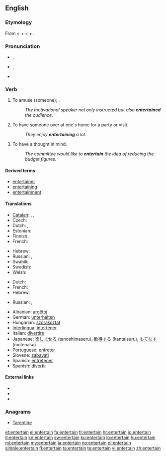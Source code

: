 ==English==

===Etymology===
From {{etyl|fro}} {{term|entretenir|lang=fro}} < {{term|entre||among|lang=fro}} + {{term|tenir||to hold|lang=fro}} < {{etyl|la}} {{term|inter|lang=la}} + {{term|teneo|teneō|hold, keep|lang=la}}.

===Pronunciation===
* {{a|RP}} {{IPA|/ˌɛntəˈteɪn/}}, {{SAMPA|/%Ent@"teIn/}}
* {{a|GenAm}} {{IPA|/ˌɛntɚˈteɪn/}}, {{SAMPA|/%Ent@`"teIn/}}
* {{audio|En-us-entertain.ogg|Audio (US)}}
*: {{rhymes|eɪn}}

===Verb===
{{en-verb}}

# {{transitive}} To amuse (someone); {{non-gloss definition|said especially of a professional [[entertainer]]}}.
#: ''The motivational speaker not only instructed but also '''entertained''' the audience.''
# {{transitive|and|intransitive}} To have someone over at one's home for a party or visit.
#: ''They enjoy '''entertaining''' a lot.''
# {{transitive}} To have a thought in mind.
#: ''The committee would like to '''entertain''' the idea  of reducing the budget figures.''

====Derived terms====
* [[entertainer]]
* [[entertaining]]
* [[entertainment]]

====Translations====
{{trans-top|to amuse}}
* [[Catalan]]: {{t|ca|entretenir}}, {{t|ca|divertir}}, {{t|ca|distreure}}
* Czech: {{t-|cs|bavit}}
* Dutch: {{t+|nl|vermaken}},  {{t+|nl|amuseren}}
* Estonian: {{t|et|lõbustama}}
* Finnish: {{t-|fi|viihdyttää}}
* French: {{t+|fr|divertir}}
{{trans-mid}}
* Hebrew: {{t|he|בידר|tr=bidér}}
* Russian: {{t|ru|развлекать|sc=Cyrl|tr=razvlekát'}} {{impf}}, {{t|ru|развлечь|sc=Cyrl|tr=razvléč}} {{pf.}}
* Swahili: {{t+|sw|tumbuiza|xs=Swahili}}
* Swedish: {{t|sv|underhålla}}
* Welsh: {{t|cy|diddori|xs=Welsh}}
{{trans-bottom}}

{{trans-top|to have over at one's home}}
* Dutch: {{t+|nl|ontvangen}}
* French: {{t+|fr|recevoir}}
* Hebrew: {{t+|he|ארח|tr=eréakh}}
{{trans-mid}}
* Russian: {{t|ru|развлекаться|sc=Cyrl|tr=razvlekát'sjz}} {{impf}}, {{t|ru|развлечься|sc=Cyrl|tr=razvléčsjz}} {{pf.}}
{{trans-bottom}}

{{checktrans-top}}
* Albanian: [[argëtoj]]
* German: [[unterhalten]]
* Hungarian: [[szórakoztat]]
* [[Interlingua]]: [[intertener]]
* Italian: [[divertire]]
* Japanese: [[楽しませる]] (tanoshimaseru), [[歓待する]] (kantaisuru), [[もてなす]] (motenasu)
* Portuguese: [[entreter]]
* Slovene: [[zabavati]]
* Spanish: [[entretener]]
* Spanish: [[divertir]]
{{trans-bottom}}

====External links====
* {{R:Webster 1913}}
* {{R:Century 1911}}
* {{R:OneLook}}

===Anagrams===
* [[Tarentine#English|Tarentine]]

[[et:entertain]]
[[el:entertain]]
[[fa:entertain]]
[[fr:entertain]]
[[hr:entertain]]
[[io:entertain]]
[[it:entertain]]
[[kn:entertain]]
[[sw:entertain]]
[[ku:entertain]]
[[lo:entertain]]
[[hu:entertain]]
[[ml:entertain]]
[[my:entertain]]
[[ja:entertain]]
[[no:entertain]]
[[pl:entertain]]
[[simple:entertain]]
[[fi:entertain]]
[[ta:entertain]]
[[te:entertain]]
[[vi:entertain]]
[[zh:entertain]]